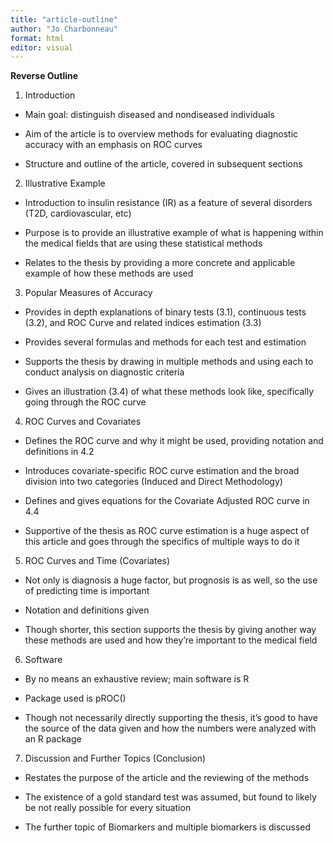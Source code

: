 ```yaml
---
title: "article-outline"
author: "Jo Charbonneau"
format: html
editor: visual
---
```


**Reverse Outline**

1.  Introduction

-   Main goal: distinguish diseased and nondiseased individuals

-   Aim of the article is to overview methods for evaluating diagnostic accuracy with an emphasis on ROC curves

-   Structure and outline of the article, covered in subsequent sections

2.  Illustrative Example

-   Introduction to insulin resistance (IR) as a feature of several disorders (T2D, cardiovascular, etc)

-   Purpose is to provide an illustrative example of what is happening within the medical fields that are using these statistical methods

-   Relates to the thesis by providing a more concrete and applicable example of how these methods are used

3.  Popular Measures of Accuracy

-   Provides in depth explanations of binary tests (3.1), continuous tests (3.2), and ROC Curve and related indices estimation (3.3)

-   Provides several formulas and methods for each test and estimation

-   Supports the thesis by drawing in multiple methods and using each to conduct analysis on diagnostic criteria

-   Gives an illustration (3.4) of what these methods look like, specifically going through the ROC curve

4.  ROC Curves and Covariates

-   Defines the ROC curve and why it might be used, providing notation and definitions in 4.2

-   Introduces covariate-specific ROC curve estimation and the broad division into two categories (Induced and Direct Methodology)

-   Defines and gives equations for the Covariate Adjusted ROC curve in 4.4

-   Supportive of the thesis as ROC curve estimation is a huge aspect of this article and goes through the specifics of multiple ways to do it

5.  ROC Curves and Time (Covariates)

-   Not only is diagnosis a huge factor, but prognosis is as well, so the use of predicting time is important

-   Notation and definitions given

-   Though shorter, this section supports the thesis by giving another way these methods are used and how they're important to the medical field

6.  Software

-   By no means an exhaustive review; main software is R

-   Package used is pROC()

-   Though not necessarily directly supporting the thesis, it's good to have the source of the data given and how the numbers were analyzed with an R package

7.  Discussion and Further Topics (Conclusion)

-   Restates the purpose of the article and the reviewing of the methods

-   The existence of a gold standard test was assumed, but found to likely be not really possible for every situation

-   The further topic of Biomarkers and multiple biomarkers is discussed
